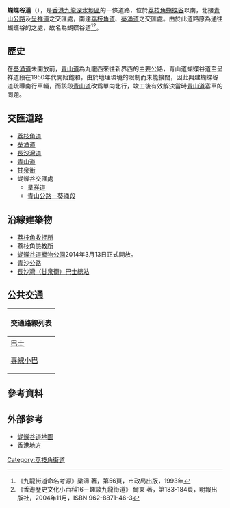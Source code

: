 {{noteTA
|T=zh:蝴蝶谷道;zh-hans:蝴蝶谷道;zh-hk:蝴蝶谷道;zh-sg:蝴蝶谷道;zh-tw:蝴蝶谷道;
|1=zh:蝴蝶谷道;zh-hans:蝴蝶谷道;zh-hk:蝴蝶谷道;zh-sg:蝴蝶谷道;zh-tw:蝴蝶谷道;
}}

{{Infobox Hong Kong Road
|   中文街道名稱    =  蝴蝶谷道
|   英文街道名稱    =  Butterfly Valley Road
|   圖片    =  Image:Butterfly Valley Road 2019.jpg
|   圖片說明    = 蝴蝶谷道
|   隸屬幹線     =  
|   路段總長度    = 0.55
|   車速限制    =  
|   行車線數量    =  二線單程南行
|   所在地區    =  [[九龍西|九龍西]][[深水埗區|深水埗區]]
|   起點    =  [[荔枝角|荔枝角]][[荔枝角道|荔枝角道]]／[[葵涌道|葵涌道]]
|   終點    =  [[荔枝角|荔枝角]][[青山公路－葵涌段|青山公路－葵涌段]]
|   道路命名日期    =  
|   行人專用區    =  
|   命名文件    =  
|   道路動工日期    =  
|   道路興建計劃    =  
|   道路舊名資料    =  
|   通車日期    =  
|   收費 =
}}

'''蝴蝶谷道'''（{{lang-en|Butterfly Valley Road}}），是[[香港|香港]][[九龍|九龍]][[深水埗區|深水埗區]]的一條道路，位於[[荔枝角|荔枝角]][[蝴蝶谷|蝴蝶谷]]以南，北接[[青山公路|青山公路]]及[[呈祥道|呈祥道]]之交匯處，南達[[荔枝角道|荔枝角道]]、[[葵涌道|葵涌道]]之交匯處。由於此道路原為通往蝴蝶谷的之處，故名為蝴蝶谷道<ref>《九龍街道命名考源》梁濤 著，第56頁，市政局出版，1993年</ref><ref>《香港歷史文化小百科16－趣談九龍街道》 爾東 著，第183-184頁，明報出版社，2004年11月，ISBN 962-8871-46-3</ref>。

==歷史==
在[[葵涌道|葵涌道]]未開放前，[[青山道|青山道]]為九龍西來往新界西的主要公路，青山道蝴蝶谷道至呈祥道段在1950年代開始飽和，由於地理環境的限制而未能擴闊，因此興建蝴蝶谷道疏導南行車輛，而該段[[青山道|青山道]]改爲單向北行，竣工後有效解決當時[[青山道|青山道]]塞車的問題。

==交匯道路==
* [[荔枝角道|荔枝角道]]
* [[葵涌道|葵涌道]]
* [[長沙灣道|長沙灣道]]
* [[青山道|青山道]]
* [[甘泉街|甘泉街]]
* 蝴蝶谷交匯處
** [[呈祥道|呈祥道]]
** [[青山公路－葵涌段|青山公路－葵涌段]]

==沿線建築物==
* [[荔枝角收押所|荔枝角收押所]]
* 荔枝角[[懲教所|懲教所]]
* [[蝴蝶谷道寵物公園|蝴蝶谷道寵物公園]]2014年3月13日正式開放。
* [[青沙公路|青沙公路]]
* [[長沙灣（甘泉街）巴士總站|長沙灣（甘泉街）巴士總站]]

==公共交通==
{| class="mw-collapsible mw-collapsed wikitable" style="background:white; margin: 0 auto; width: auto;"  
! 交通路線列表
|-
|
;[[香港巴士|巴士]]
{{九龍新界巴士簡單列表|2A|2X|6C|30|31B|32|35A|36B|36X|40|40A|42|63X|214|230X|240X|242X|259C|272P}}
{{過海隧道巴士簡單列表|904|936|936A}}
;[[香港小巴|專線小巴]]
{{新界專線小巴簡單列表|97A}}
|}

==參考資料==
<references />

==外部参考==
* [http://www.centamap.com/scripts/centamap2.asp?lg=B5&cx=832908&cy=822169&zm=4&mx=832908&my=822169&ms=2&sx=&sy=&ss=0&sl=&vm=&lb=&ly= 蝴蝶谷道地圖] {{Wayback|url=http://www.centamap.com/scripts/centamap2.asp?lg=B5&cx=832908&cy=822169&zm=4&mx=832908&my=822169&ms=2&sx=&sy=&ss=0&sl=&vm=&lb=&ly= |date=20070926224250 }}
* [http://www.hk-place.com/db.php?post=d002032 香港地方] {{Wayback|url=http://www.hk-place.com/db.php?post=d002032 |date=20160405070843 }}

{{Commonscat|Butterfly Valley Road|蝴蝶谷道}}



[[Category:荔枝角街道|Category:荔枝角街道]]